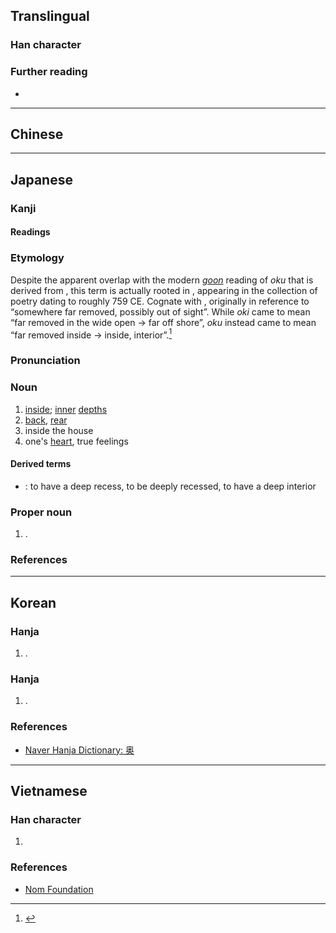 {{also|奧}}
{{character info}}
==Translingual==
{{ja-forms|奥|奥|[[奧]]}}

===Han character===
{{Han char|rn=37|rad=大|as=09|sn=12|four=|canj=HBK,XHBK|ids=⿱⿵⿱丿冂米大}}

===Further reading===
* {{Han ref|kx=0253.151|dkj=05981|hdz=10545.070|uh=5965|ud=22885}}

----

==Chinese==
{{zh-see|奧|sv}}

----

==Japanese==
{{ja-kanji forms|奥|奧}}

===Kanji===
{{ja-kanji|grade=c|rs=大09|kyu=奧}}

====Readings====
{{ja-readings
|goon=おう<あう,おく<をく
|kanon=いく<ゐく,おう<あう
|kanyoon=おく<をく
|kun=おく-,おく-まる
|nanori=くま,おお,おん,つ,のく
}}

===Etymology===
{{ja-kanjitab|yomi=k|おく}}
Despite the apparent overlap with the modern [[呉音#Japanese|''goon'']] reading of ''oku'' that is derived from {{cog|ltc|-}}, this term is actually rooted in {{der|ja|ojp|-|sort=おく}}, appearing in the ''{{w|Man'yōshū}}'' collection of poetry dating to roughly 759 CE. Cognate with {{m|ja|沖|tr=oki|t=the open sea, offshore}}, originally in reference to “somewhere far removed, possibly out of sight”. While ''oki'' came to mean “far removed in the wide open → far off shore”, ''oku'' instead came to mean “far removed inside → inside, interior”.<ref name="KDJ">{{R:Kokugo Dai Jiten}}</ref>

===Pronunciation===
{{ja-pron|yomi=k|おく|acc=1|acc_ref=DJR,SMK5}}

===Noun===
{{ja-noun|おく}}

# [[inside]]; [[inner]] [[depth]]s
# [[back]], [[rear]]
# inside the house
# one's [[heart]], true feelings

====Derived terms====
{{der-top}}
* {{ja-r|奥まる|おくまる}}: to have a deep recess, to be deeply recessed, to have a deep interior
{{der-bottom}}

===Proper noun===
{{ja-pos|おく|proper}}

# {{surname|ja|sort=おく}}.

===References===
<references/>

----

==Korean==

===Hanja===
{{ko-hanja|깊다|깊을|오}}

# {{alt form|ko|奧||{{hanja form of|오|[[deep]]}}}}.

===Hanja===
{{ko-hanja|따뜻하다|따뜻할|욱}}

# {{alt form|ko|燠}}.

===References===
* [https://hanja.dict.naver.com/hanja?q=奥 Naver Hanja Dictionary: 奥]

----

==Vietnamese==

===Han character===
{{vi-readings|nom=áo|rs=大09}}

# {{rfdef|vi|sort=大09}}

===References===
* [http://nomfoundation.org/common/nom_details.php?codepoint=5965 Nom Foundation]